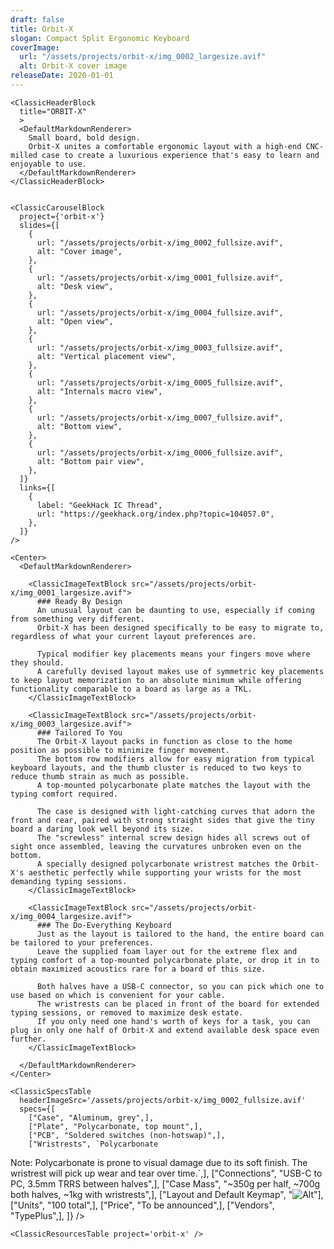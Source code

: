 ```yaml
---
draft: false
title: Orbit-X
slogan: Compact Split Ergonomic Keyboard
coverImage:
  url: "/assets/projects/orbit-x/img_0002_largesize.avif"
  alt: Orbit-X cover image
releaseDate: 2020-01-01
---
```


<DefaultLayout title={frontmatter.title}>

  <ClassicBlurredHeader src={frontmatter.coverImage.url} />

  <div class="container mx-auto">

    <ClassicHeaderBlock 
      title="ORBIT-X"
      >
      <DefaultMarkdownRenderer>
        Small board, bold design.  
        Orbit-X unites a comfortable ergonomic layout with a high-end CNC-milled case to create a luxurious experience that's easy to learn and enjoyable to use.
      </DefaultMarkdownRenderer>
    </ClassicHeaderBlock>


    <ClassicCarouselBlock 
      project={'orbit-x'} 
      slides={[
        {
          url: "/assets/projects/orbit-x/img_0002_fullsize.avif",
          alt: "Cover image",
        },
        {
          url: "/assets/projects/orbit-x/img_0001_fullsize.avif",
          alt: "Desk view",
        },
        {
          url: "/assets/projects/orbit-x/img_0004_fullsize.avif",
          alt: "Open view",
        },
        {
          url: "/assets/projects/orbit-x/img_0003_fullsize.avif",
          alt: "Vertical placement view",
        },
        {
          url: "/assets/projects/orbit-x/img_0005_fullsize.avif",
          alt: "Internals macro view",
        },
        {
          url: "/assets/projects/orbit-x/img_0007_fullsize.avif",
          alt: "Bottom view",
        },
        {
          url: "/assets/projects/orbit-x/img_0006_fullsize.avif",
          alt: "Bottom pair view",
        },
      ]} 
      links={[
        {
          label: "GeekHack IC Thread",
          url: "https://geekhack.org/index.php?topic=104057.0",
        },
      ]}
    />

    <Center>
      <DefaultMarkdownRenderer>

        <ClassicImageTextBlock src="/assets/projects/orbit-x/img_0001_largesize.avif">
          ### Ready By Design
          An unusual layout can be daunting to use, especially if coming from something very different.  
          Orbit-X has been designed specifically to be easy to migrate to, regardless of what your current layout preferences are.  

          Typical modifier key placements means your fingers move where they should.  
          A carefully devised layout makes use of symmetric key placements to keep layout memorization to an absolute minimum while offering functionality comparable to a board as large as a TKL.   
        </ClassicImageTextBlock>

        <ClassicImageTextBlock src="/assets/projects/orbit-x/img_0003_largesize.avif">
          ### Tailored To You
          The Orbit-X layout packs in function as close to the home position as possible to minimize finger movement.  
          The bottom row modifiers allow for easy migration from typical keyboard layouts, and the thumb cluster is reduced to two keys to reduce thumb strain as much as possible.  
          A top-mounted polycarbonate plate matches the layout with the typing comfort required.  

          The case is designed with light-catching curves that adorn the front and rear, paired with strong straight sides that give the tiny board a daring look well beyond its size.  
          The "screwless" internal screw design hides all screws out of sight once assembled, leaving the curvatures unbroken even on the bottom.  
          A specially designed polycarbonate wristrest matches the Orbit-X's aesthetic perfectly while supporting your wrists for the most demanding typing sessions.  
        </ClassicImageTextBlock> 

        <ClassicImageTextBlock src="/assets/projects/orbit-x/img_0004_largesize.avif">
          ### The Do-Everything Keyboard
          Just as the layout is tailored to the hand, the entire board can be tailored to your preferences.  
          Leave the supplied foam layer out for the extreme flex and typing comfort of a top-mounted polycarbonate plate, or drop it in to obtain maximized acoustics rare for a board of this size.  

          Both halves have a USB-C connector, so you can pick which one to use based on which is convenient for your cable.  
          The wristrests can be placed in front of the board for extended typing sessions, or removed to maximize desk estate.  
          If you only need one hand's worth of keys for a task, you can plug in only one half of Orbit-X and extend available desk space even further.   
        </ClassicImageTextBlock> 

      </DefaultMarkdownRenderer>
    </Center>

    <ClassicSpecsTable 
      headerImageSrc='/assets/projects/orbit-x/img_0002_fullsize.avif' 
      specs={[
        ["Case", "Aluminum, grey",],
        ["Plate", "Polycarbonate, top mount",],
        ["PCB", "Soldered switches (non-hotswap)",],
        ["Wristrests", `Polycarbonate  
Note: Polycarbonate is prone to visual damage due to its soft finish. The wristrest will pick up wear and tear over time.`,],
        ["Connections", "USB-C to PC, 3.5mm TRRS between halves",],
        ["Case Mass", "~350g per half, ~700g both halves, ~1kg with wristrests",],
        ["Layout and Default Keymap", "![Alt](/assets/projects/orbit-x/img_0008_largesize.png)"],
        ["Units", "100 total",],
        ["Price", "To be announced",],
        ["Vendors", "TypePlus",],
    ]} />

    <ClassicResourcesTable project='orbit-x' />

  </div>

</DefaultLayout>